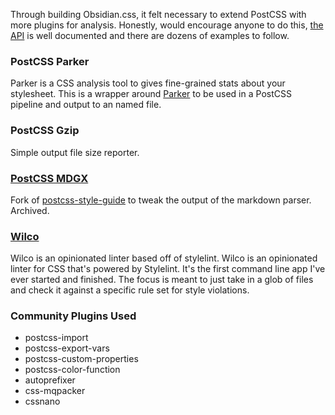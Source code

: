 Through building Obsidian.css, it felt necessary to extend PostCSS with more plugins for analysis. Honestly, would encourage anyone to do this, [the API](https://github.com/postcss/postcss/blob/master/docs/writing-a-plugin.md) is well documented and there are dozens of examples to follow.

### PostCSS Parker

Parker is a CSS analysis tool to gives fine-grained stats about your stylesheet. This is a wrapper around [Parker](https://github.com/katiefenn/parker) to be used in a PostCSS pipeline and output to an named file.

### PostCSS Gzip

Simple output file size reporter.

### [PostCSS MDGX](https://github.com/charliewilco/postcss-mdgx)

Fork of [postcss-style-guide](https://github.com/morishitter/postcss-style-guide) to tweak the output of the markdown parser. Archived.

### [Wilco](https://github.com/charliewilco/wilco)

Wilco is an opinionated linter based off of stylelint. Wilco is an opinionated linter for CSS that's powered by Stylelint. It's the first command line app I've ever started and finished. The focus is meant to just take in a glob of files and check it against a specific rule set for style violations.

### Community Plugins Used

- postcss-import
- postcss-export-vars
- postcss-custom-properties
- postcss-color-function
- autoprefixer
- css-mqpacker
- cssnano